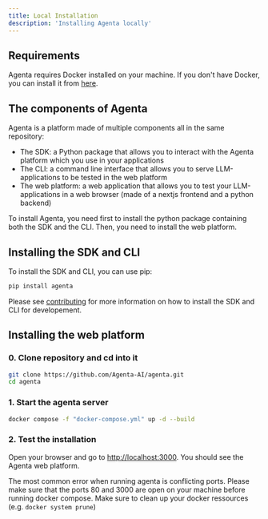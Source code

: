 ```yaml
---
title: Local Installation
description: 'Installing Agenta locally'
---
```


## Requirements

Agenta requires Docker installed on your machine. If you don't have Docker, you can install it from [here](https://docs.docker.com/get-docker/).

## The components of Agenta
Agenta is a platform made of multiple components all in the same repository:
- The SDK: a Python package that allows you to interact with the Agenta platform which you use in your applications
- The CLI: a command line interface that allows you to serve LLM-applications to be tested in the web platform
- The web platform: a web application that allows you to test your LLM-applications in a web browser (made of a nextjs frontend and a python backend)

To install Agenta, you need first to install the python package containing both the SDK and the CLI. Then, you need to install the web platform.

## Installing the SDK and CLI

To install the SDK and CLI, you can use pip:

```bash
pip install agenta
```

Please see [contributing](/contributing/development-mode) for more information on how to install the SDK and CLI for developement.

## Installing the web platform

### 0. Clone repository and cd into it

```bash
git clone https://github.com/Agenta-AI/agenta.git
cd agenta
```

### 1. Start the agenta server

```bash
docker compose -f "docker-compose.yml" up -d --build
```

### 2. Test the installation

Open your browser and go to [http://localhost:3000](http://localhost:3000). You should see the Agenta web platform.



<Warning> The most common error when running agenta is conflicting ports. Please make sure that the ports 80 and 3000 are open on your machine before running docker compose. Make sure to clean up your docker ressources (e.g. `docker system prune`) </Warning>